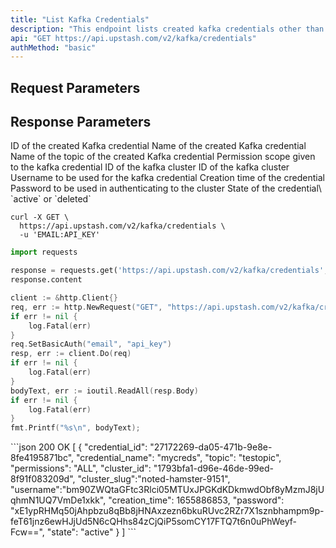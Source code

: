```yaml
---
title: "List Kafka Credentials"
description: "This endpoint lists created kafka credentials other than the default one."
api: "GET https://api.upstash.com/v2/kafka/credentials"
authMethod: "basic"
---
```


## Request Parameters

## Response Parameters

<ResponseField name="credential_id" type="string">
  ID of the created Kafka credential
</ResponseField>
<ResponseField name="credential_name" type="string">
  Name of the created Kafka credential
</ResponseField>
<ResponseField name="topic" type="string">
  Name of the topic of the created Kafka credential
</ResponseField>
<ResponseField name="permissions" type="string">
  Permission scope given to the kafka credential
</ResponseField>
<ResponseField name="cluster_id" type="string">
  ID of the kafka cluster
</ResponseField>
<ResponseField name="cluster_slug" type="string">
  ID of the kafka cluster
</ResponseField>
<ResponseField name="username" type="string">
  Username to be used for the kafka credential
</ResponseField>
<ResponseField name="creation_time" type="int">
  Creation time of the credential
</ResponseField>
<ResponseField name="password" type="string">
  Password to be used in authenticating to the cluster
</ResponseField>
<ResponseField name="state" type="string">
  State of the credential\ `active` or `deleted`
</ResponseField>

<RequestExample>

```shell curl
curl -X GET \
  https://api.upstash.com/v2/kafka/credentials \
  -u 'EMAIL:API_KEY'
```

```python Python
import requests

response = requests.get('https://api.upstash.com/v2/kafka/credentials', auth=('EMAIL', 'API_KEY'))
response.content
```

```go Go
client := &http.Client{}
req, err := http.NewRequest("GET", "https://api.upstash.com/v2/kafka/credentials", nil)
if err != nil {
    log.Fatal(err)
}
req.SetBasicAuth("email", "api_key")
resp, err := client.Do(req)
if err != nil {
    log.Fatal(err)
}
bodyText, err := ioutil.ReadAll(resp.Body)
if err != nil {
    log.Fatal(err)
}
fmt.Printf("%s\n", bodyText);
```

</RequestExample>

<ResponseExample>
```json 200 OK
[
  {
    "credential_id": "27172269-da05-471b-9e8e-8fe4195871bc",
    "credential_name": "mycreds",
    "topic": "testopic",
    "permissions": "ALL",
    "cluster_id": "1793bfa1-d96e-46de-99ed-8f91f083209d",
    "cluster_slug":"noted-hamster-9151",
    "username":"bm90ZWQtaGFtc3Rlci05MTUxJPGKdKDkmwdObf8yMzmJ8jUqhmN1UQ7VmDe1xkk",
    "creation_time": 1655886853,
    "password": "xE1ypRHMq50jAhpbzu8qBb8jHNAxzezn6bkuRUvc2RZr7X1sznbhampm9p-feT61jnz6ewHJjUd5N6cQHhs84zCjQiP5somCY17FTQ7t6n0uPhWeyf-Fcw==",
    "state": "active"
  }
]
```
</ResponseExample>

